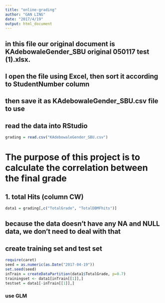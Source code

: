 ```yaml
---
title: "online-grading"
author: "GAN LING"
date: "2017/4/19"
output: html_document
---
```


## in this file our original document is KAdebowaleGender_SBU original 050117  test  (1).xlsx.
## I open the file using Excel, then sort it according to StudentNumber column
## then save it as KAdebowaleGender_SBU.csv file to use

## read the data into RStudio

```r
grading = read.csv("KAdebowaleGender_SBU.csv")
```


# The purpose of this project is to  calculate the correlation between the final grade
## 1. total Hits  (column CW)

```r
data1 = grading[,c("TotalGrade", "TotalDBMFhits")]
```

## because the data doesn't have any NA and NULL data, we don't need to deal with that
## create training set and test set

```r
require(caret)
seed = as.numeric(as.Date("2017-04-19"))
set.seed(seed)
inTrain = createDataPartition(data1$TotalGrade, p=0.7)
trainingset <- data1[inTrain[[1]],]
testset = data1[-inTrain[[1]],]
```

### use GLM